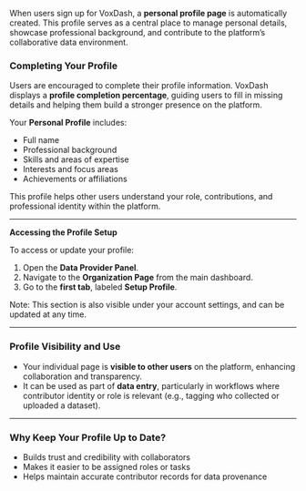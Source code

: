When users sign up for VoxDash, a **personal profile page** is automatically created. This profile serves as a central place to manage personal details, showcase professional background, and contribute to the platform’s collaborative data environment.
### **Completing Your Profile**

Users are encouraged to complete their profile information. VoxDash displays a **profile completion percentage**, guiding users to fill in missing details and helping them build a stronger presence on the platform.

Your **Personal Profile** includes:

* Full name  
* Professional background  
* Skills and areas of expertise  
* Interests and focus areas  
* Achievements or affiliations

This profile helps other users understand your role, contributions, and professional identity within the platform.

---

 **Accessing the Profile Setup**

To access or update your profile:

1. Open the **Data Provider Panel**.  
2. Navigate to the **Organization Page** from the main dashboard.  
3. Go to the **first tab**, labeled **Setup Profile**.

 Note: This section is also visible under your account settings, and can be updated at any time.

---

### **Profile Visibility and Use**

* Your individual page is **visible to other users** on the platform, enhancing collaboration and transparency.  
* It can be used as part of **data entry**, particularly in workflows where contributor identity or role is relevant (e.g., tagging who collected or uploaded a dataset).

---

### **Why Keep Your Profile Up to Date?**

* Builds trust and credibility with collaborators  
* Makes it easier to be assigned roles or tasks  
* Helps maintain accurate contributor records for data provenance

